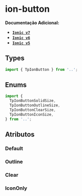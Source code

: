 
<Meta of={buttonSolidStories} />

# ion-button

**Documentação Adicional:**

- **[`Ionic v7`](https://ionicframework.com/docs/api/button)**
- **[`Ionic v6`](https://ionicframework.com/docs/v6/api/button)**
- **[`Ionic v5`](https://ionicframework.com/docs/v5/api/button)**

## Types

```ts
import { TpIonButton } from '..';
```

## Enums

```ts
import {
  TpIonButtonSolidSize,
  TpIonButtonOutlineSize,
  TpIonButtonClearSize,
  TpIonButtonIconSize,
} from '..';
```

## Atributos

### Default

<Canvas of={buttonSolidStories.Default} />
<Controls of={buttonSolidStories.Default} />

### Outline

<Canvas of={buttonOutlineStories.Outline} />
<Controls of={buttonOutlineStories.Outline} />

### Clear

<Canvas of={buttonClearStories.Clear} />
<Controls of={buttonClearStories.Clear} />

### IconOnly

<Canvas of={buttonIconStories.IconOnly} />
<Controls of={buttonIconStories.IconOnly} />
